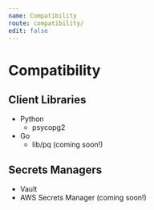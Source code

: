 ```yaml
---
name: Compatibility
route: compatibility/
edit: false
---
```


# Compatibility

## Client Libraries
- Python
  - psycopg2
- Go
  - lib/pq (coming soon!)

## Secrets Managers
- Vault
- AWS Secrets Manager (coming soon!)

